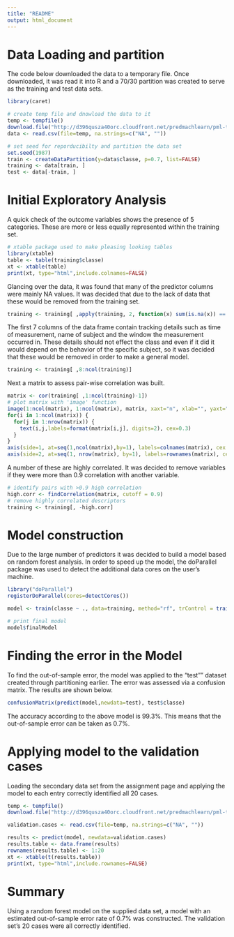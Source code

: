 ```yaml
---
title: "README"
output: html_document
---
```


# Data Loading and partition

The code below downloaded the data to a temporary file. Once downloaded, it was read it into R and a 70/30 partition was created to serve as the training and test data sets.

```r
library(caret)

# create temp file and dnowload the data to it
temp <- tempfile()
download.file("http://d396qusza40orc.cloudfront.net/predmachlearn/pml-training.csv",temp)
data <- read.csv(file=temp, na.strings=c("NA", ""))

# set seed for reporducibilty and partition the data set
set.seed(1987)
train <- createDataPartition(y=data$classe, p=0.7, list=FALSE)
training <- data[train, ]
test <- data[-train, ]
```

# Initial Exploratory Analysis

A quick check of the outcome variables shows the presence of 5 categories. These are more or less equally represented within the training set.

```r
# xtable package used to make pleasing looking tables
library(xtable)
table <- table(training$classe)
xt <- xtable(table)
print(xt, type="html",include.colnames=FALSE)
```

Glancing over the data, it was found that many of the predictor columns were mainly NA values. It was decided that due to the lack of data that these would be removed from the training set.

```r
training <- training[ ,apply(training, 2, function(x) sum(is.na(x)) == 0)]
```

The first 7 columns of the data frame contain tracking details such as time of measurement, name of subject and the window the measurement occurred in. These details should not effect the class and even if it did it would depend on the behavior of the specific subject, so it was decided that these would be removed in order to make a general model.

```r
training <- training[ ,8:ncol(training)]
```

Next a matrix to assess pair-wise correlation was built.

```r
matrix <- cor(training[ ,1:ncol(training)-1])
# plot matrix with 'image' function
image(1:ncol(matrix), 1:ncol(matrix), matrix, xaxt="n", xlab="", yaxt="n", ylab="", main="Predictor Correlation Matrix")
for(i in 1:ncol(matrix)) {
  for(j in 1:nrow(matrix)) {
    text(i,j,labels=format(matrix[i,j], digits=2), cex=0.3)
  }
}
axis(side=1, at=seq(1,ncol(matrix),by=1), labels=colnames(matrix), cex.axis=0.5, las=2)
axis(side=2, at=seq(1, nrow(matrix), by=1), labels=rownames(matrix), cex.axis=0.5, las=2)
```

A number of these are highly correlated. It was decided to remove variables if they were more than 0.9 correlation with another variable.

```r
# identify pairs with >0.9 high correlation
high.corr <- findCorrelation(matrix, cutoff = 0.9)
# remove highly correlated descriptors
training <- training[, -high.corr]
```

# Model construction

Due to the large number of predictors it was decided to build a model based on random forest analysis. In order to speed up the model, the doParallel package was used to detect the additional data cores on the user's machine.

```r
library("doParallel")
registerDoParallel(cores=detectCores())

model <- train(classe ~ ., data=training, method="rf", trControl = trainControl(method = "cv", number = 4, allowParallel = TRUE))

# print final model
model$finalModel
```

# Finding the error in the Model

To find the out-of-sample error, the model was applied to the "test"" dataset created through partitioning earlier. The error was assessed via a confusion matrix. The results are shown below.

```r
confusionMatrix(predict(model,newdata=test), test$classe)

```

The accuracy according to the above model is 99.3%. This means that the out-of-sample error can be taken as 0.7%.

# Applying model to the validation cases

Loading the secondary data set from the assignment page and applying the model to each entry correctly identified all 20  cases.

```r
temp <- tempfile()
download.file("http://d396qusza40orc.cloudfront.net/predmachlearn/pml-testing.csv",temp)

validation.cases <- read.csv(file=temp, na.strings=c("NA", ""))

results <- predict(model, newdata=validation.cases)
results.table <- data.frame(results)
rownames(results.table) <- 1:20
xt <- xtable(t(results.table))
print(xt, type="html",include.rownames=FALSE)
```

# Summary

Using a random forest model on the supplied data set, a model with an estimated out-of-sample error rate of 0.7% was constructed. The validation set's 20 cases were all correctly identified.
